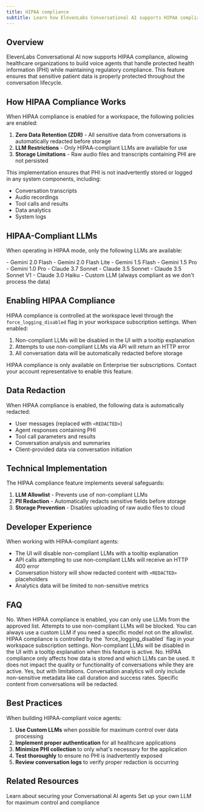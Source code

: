 ```yaml
---
title: HIPAA compliance
subtitle: Learn how ElevenLabs Conversational AI supports HIPAA compliance for healthcare applications
---
```


## Overview

ElevenLabs Conversational AI now supports HIPAA compliance, allowing healthcare organizations to build voice agents that handle protected health information (PHI) while maintaining regulatory compliance. This feature ensures that sensitive patient data is properly protected throughout the conversation lifecycle.

## How HIPAA Compliance Works

When HIPAA compliance is enabled for a workspace, the following policies are enabled:

1. **Zero Data Retention (ZDR)** - All sensitive data from conversations is automatically redacted before storage
2. **LLM Restrictions** - Only HIPAA-compliant LLMs are available for use
3. **Storage Limitations** - Raw audio files and transcripts containing PHI are not persisted

This implementation ensures that PHI is not inadvertently stored or logged in any system components, including:

- Conversation transcripts
- Audio recordings
- Tool calls and results
- Data analytics
- System logs

## HIPAA-Compliant LLMs

When operating in HIPAA mode, only the following LLMs are available:

<AccordionGroup>
  <Accordion title="Google Models">
    - Gemini 2.0 Flash 
    - Gemini 2.0 Flash Lite 
    - Gemini 1.5 Flash 
    - Gemini 1.5 Pro 
    - Gemini 1.0 Pro
  </Accordion>
  <Accordion title="Anthropic Models">
    - Claude 3.7 Sonnet 
    - Claude 3.5 Sonnet 
    - Claude 3.5 Sonnet V1 
    - Claude 3.0 Haiku
  </Accordion>
  <Accordion title="Custom LLMs">
    - Custom LLM (always compliant as we don't process the data)
  </Accordion>
</AccordionGroup>

## Enabling HIPAA Compliance

HIPAA compliance is controlled at the workspace level through the `force_logging_disabled` flag in your workspace subscription settings. When enabled:

1. Non-compliant LLMs will be disabled in the UI with a tooltip explanation
2. Attempts to use non-compliant LLMs via API will return an HTTP error
3. All conversation data will be automatically redacted before storage

<Note>
  HIPAA compliance is only available on Enterprise tier subscriptions. Contact your account
  representative to enable this feature.
</Note>

## Data Redaction

When HIPAA compliance is enabled, the following data is automatically redacted:

- User messages (replaced with `<REDACTED>`)
- Agent responses containing PHI
- Tool call parameters and results
- Conversation analysis and summaries
- Client-provided data via conversation initiation

## Technical Implementation

The HIPAA compliance feature implements several safeguards:

1. **LLM Allowlist** - Prevents use of non-compliant LLMs
2. **PII Redaction** - Automatically redacts sensitive fields before storage
3. **Storage Prevention** - Disables uploading of raw audio files to cloud

## Developer Experience

When working with HIPAA-compliant agents:

- The UI will disable non-compliant LLMs with a tooltip explanation
- API calls attempting to use non-compliant LLMs will receive an HTTP 400 error
- Conversation history will show redacted content with `<REDACTED>` placeholders
- Analytics data will be limited to non-sensitive metrics

## FAQ

<AccordionGroup>
  <Accordion title="Can I use any LLM with HIPAA compliance enabled?">
    No. When HIPAA compliance is enabled, you can only use LLMs from the approved list. Attempts to
    use non-compliant LLMs will be blocked. You can always use a custom LLM if you need a specific
    model not on the allowlist.
  </Accordion>
  <Accordion title="How do I know if my workspace has HIPAA compliance enabled?">
    HIPAA compliance is controlled by the `force_logging_disabled` flag in your workspace
    subscription settings. Non-compliant LLMs will be disabled in the UI with a tooltip explanation
    when this feature is active.
  </Accordion>
  <Accordion title="Does HIPAA compliance affect conversation quality?">
    No. HIPAA compliance only affects how data is stored and which LLMs can be used. It does not
    impact the quality or functionality of conversations while they are active.
  </Accordion>
  <Accordion title="Can I still analyze conversation data with HIPAA enabled?">
    Yes, but with limitations. Conversation analytics will only include non-sensitive metadata like
    call duration and success rates. Specific content from conversations will be redacted.
  </Accordion>
</AccordionGroup>

## Best Practices

When building HIPAA-compliant voice agents:

1. **Use Custom LLMs** when possible for maximum control over data processing
2. **Implement proper authentication** for all healthcare applications
3. **Minimize PHI collection** to only what's necessary for the application
4. **Test thoroughly** to ensure no PHI is inadvertently exposed
5. **Review conversation logs** to verify proper redaction is occurring

## Related Resources

<CardGroup cols={2}>
  <Card
    title="Conversational AI Security"
    href="/docs/conversational-ai/customization/authentication"
  >
    Learn about securing your Conversational AI agents
  </Card>
  <Card title="Custom LLM Integration" href="/docs/conversational-ai/customization/custom-llm">
    Set up your own LLM for maximum control and compliance
  </Card>
</CardGroup>
